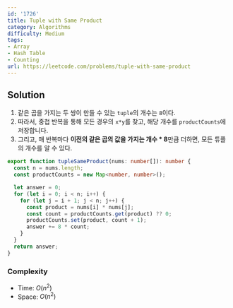 ```yaml
---
id: '1726'
title: Tuple with Same Product
category: Algorithms
difficulty: Medium
tags:
- Array
- Hash Table
- Counting
url: https://leetcode.com/problems/tuple-with-same-product
---
```


## Solution

1. 같은 곱을 가지는 두 쌍이 만들 수 있는 `tuple`의 개수는 `8`이다.
2. 따라서, 중첩 반복을 통해 모든 경우의 `x*y`를 찾고, 해당 개수를 `productCounts`에 저장합니다.
3. 그리고, 매 반복마다 **이전의 같은 곱의 값을 가지는 개수 \* 8**만큼 더하면, 모든 튜플의 개수를 알 수 있다.

```typescript filename="solution.ts" copy
export function tupleSameProduct(nums: number[]): number {
  const n = nums.length;
  const productCounts = new Map<number, number>();

  let answer = 0;
  for (let i = 0; i < n; i++) {
    for (let j = i + 1; j < n; j++) {
      const product = nums[i] * nums[j];
      const count = productCounts.get(product) ?? 0;
      productCounts.set(product, count + 1);
      answer += 8 * count;
    }
  }
  return answer;
}
```

### Complexity

- Time: $O(n ^ 2)$
- Space: $O(n ^ 2)$

